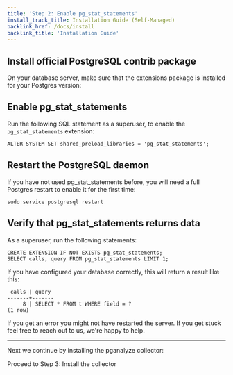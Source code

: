```yaml
---
title: 'Step 2: Enable pg_stat_statements'
install_track_title: Installation Guide (Self-Managed)
backlink_href: /docs/install
backlink_title: 'Installation Guide'
---
```



## Install official PostgreSQL contrib package

On your database server, make sure that the extensions package is installed for your Postgres version:

<PgContribPkgInstallInstructions />

## Enable pg_stat_statements

Run the following SQL statement as a superuser, to enable the `pg_stat_statements` extension:

```
ALTER SYSTEM SET shared_preload_libraries = 'pg_stat_statements';
```

## Restart the PostgreSQL daemon

If you have not used pg_stat_statements before, you will need a full Postgres restart to enable it for the first time:

```
sudo service postgresql restart
```

## Verify that pg_stat_statements returns data

As a superuser, run the following statements:

```
CREATE EXTENSION IF NOT EXISTS pg_stat_statements;
SELECT calls, query FROM pg_stat_statements LIMIT 1;
```

If you have configured your database correctly, this will return a result like this:

```
 calls | query
-------+-------
     8 | SELECT * FROM t WHERE field = ?
(1 row)
```

If you get an error you might not have restarted the server. If you get stuck feel free to reach out to us, we're happy to help.

---

Next we continue by installing the pganalyze collector:

<Link className="btn btn-success" to="03_install_the_collector_deb">
  Proceed to Step 3: Install the collector
</Link>
